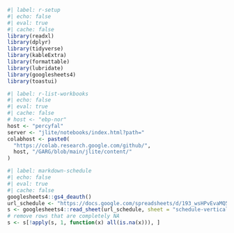 <!-- markdownlint-disable MD041 -->

```r
#| label: r-setup
#| echo: false
#| eval: true
#| cache: false
library(readxl)
library(dplyr)
library(tidyverse)
library(kableExtra)
library(formattable)
library(lubridate)
library(googlesheets4)
library(toastui)
```

```r
#| label: r-list-workbooks
#| echo: false
#| eval: true
#| cache: false
# host <- "ebp-nor"
host <- "percyfal"
server <- "jlite/notebooks/index.html?path="
colabhost <- paste0(
  "https://colab.research.google.com/github/",
  host, "/GARG/blob/main/jlite/content/"
)
```

```r
#| label: markdown-schedule
#| echo: false
#| eval: true
#| cache: false
googlesheets4::gs4_deauth()
url_schedule <- "https://docs.google.com/spreadsheets/d/193_wsHPvEvaMQ583t4t0p2P6eiXMN_It-irhKyiO64U/edit#gid=0"
s <- googlesheets4::read_sheet(url_schedule, sheet = "schedule-vertical", col_types = "c")
# remove rows that are completely NA
s <- s[!apply(s, 1, function(x) all(is.na(x))), ]
```

<!-- markdownlint-enable MD041 -->
